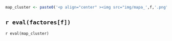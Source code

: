 ```r
map_cluster <- paste0('<p align="center" ><img src="img/mapa_',f,'.png" align="middle" height="600" width="650" margin="0 auto" /> </p>')
```

## `r eval(factores[f])`

`r eval(map_cluster)`